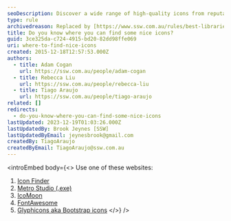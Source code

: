 ```yaml
---
seoDescription: Discover a wide range of high-quality icons from reputable sources such as Icon Finder, Metro Studio, IcoMoon, FontAwesome, and Glyphicons.
type: rule
archivedreason: Replaced by [https://www.ssw.com.au/rules/best-libraries-for-icons](/rules/best-libraries-for-icons)
title: Do you know where you can find some nice icons?
guid: 3ce325da-c724-4915-bd20-82dd98ffe069
uri: where-to-find-nice-icons
created: 2015-12-18T12:57:53.000Z
authors:
  - title: Adam Cogan
    url: https://ssw.com.au/people/adam-cogan
  - title: Rebecca Liu
    url: https://ssw.com.au/people/rebecca-liu
  - title: Tiago Araujo
    url: https://ssw.com.au/people/tiago-araujo
related: []
redirects:
  - do-you-know-where-you-can-find-some-nice-icons
lastUpdated: 2023-12-19T01:03:26.000Z
lastUpdatedBy: Brook Jeynes [SSW]
lastUpdatedByEmail: jeynesbrook@gmail.com
createdBy: TiagoAraujo
createdByEmail: TiagoAraujo@ssw.com.au
---
```


<introEmbed
  body={<>
Use one of these websites:

1. [Icon Finder](http://www.iconfinder.com/)
2. [Metro Studio (.exe)](http://www.syncfusion.com/downloads/metrostudio)
3. [IcoMoon](http://icomoon.io/)
4. [FontAwesome](http://fontawesome.io/)
5. [Glyphicons aka Bootstrap icons](http://glyphicons.com/)
  </>}
/>
